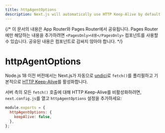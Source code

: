 ```yaml
---
title: httpAgentOptions
description: Next.js will automatically use HTTP Keep-Alive by default. Learn more about how to disable HTTP Keep-Alive here.
---
```


{/* 이 문서의 내용은 App Router와 Pages Router에서 공유됩니다. Pages Router에만 해당하는 내용을 추가하려면 `<PagesOnly>내용</PagesOnly>` 컴포넌트를 사용할 수 있습니다. 공유된 내용은 컴포넌트로 감싸지 않아야 합니다. */}

# httpAgentOptions

Node.js 18 이전 버전에서는 Next.js가 자동으로 [undici](/docs/architecture/supported-browsers#polyfills)로 `fetch()`를 폴리필하고 기본적으로 [HTTP Keep-Alive](https://developer.mozilla.org/docs/Web/HTTP/Headers/Keep-Alive)를 활성화합니다.

서버 측의 모든 `fetch()` 호출에 대해 HTTP Keep-Alive를 비활성화하려면, `next.config.js`를 열고 `httpAgentOptions` 설정을 추가하세요:

```js filename="next.config.js"
module.exports = {
  httpAgentOptions: {
    keepAlive: false,
  },
};
```
